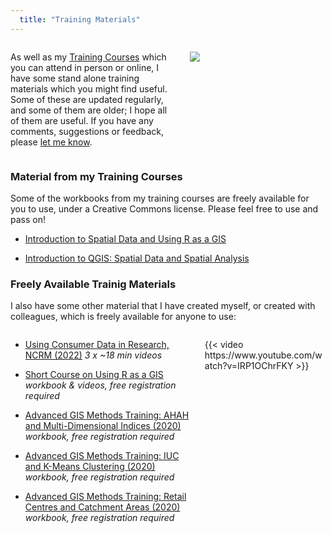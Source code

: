 ```yaml
---
  title: "Training Materials"
---
```


::: columns
:::: {.column width="55%"}
As well as my [Training Courses](training-courses.html) which you can attend in person or online, I have some stand alone training materials which you might find useful. Some of these are updated regularly, and some of them are older; I hope all of them are useful. If you have any comments, suggestions or feedback, please [let me know](index.html).
::::
:::: {.column width="45%"}
![](images/workbook.png)
::::
:::





### Material from my Training Courses

Some of the workbooks from my training courses are freely available for you to use, under a Creative Commons license. Please feel free to use and pass on!

-   [Introduction to Spatial Data and Using R as a GIS](https://github.com/nickbearman/intro-r-spatial-analysis/#introduction-to-spatial-data--using-r-as-a-gis)

-   [Introduction to QGIS: Spatial Data and Spatial Analysis](https://github.com/nickbearman/intro-qgis-spatial-data?tab=readme-ov-file#introduction-to-qgis-spatial-data-and-spatial-analysis)

### Freely Available Trainig Materials

I also have some other material that I have created myself, or created with colleagues, which is freely available for anyone to use:

::: columns
:::: {.column width="60%"}

- [Using Consumer Data in Research, NCRM (2022)](https://www.dementiaresearcher.nihr.ac.uk/using-consumer-data-in-r) *3 x ~18 min videos*

- [Short Course on Using R as a GIS](https://data.cdrc.ac.uk/dataset/short-course-using-r-gis) *workbook & videos, free registration required*

- [Advanced GIS Methods Training: AHAH and Multi-Dimensional Indices (2020)](https://data.cdrc.ac.uk/dataset/advanced-gis-methods-training-ahah-and-multi-dimensional-indices) *workbook, free registration required*

- [Advanced GIS Methods Training: IUC and K-Means Clustering (2020)](https://data.cdrc.ac.uk/dataset/advanced-gis-methods-training-iuc-and-k-means-clustering) *workbook, free registration required*

- [Advanced GIS Methods Training: Retail Centres and Catchment Areas (2020)](https://data.cdrc.ac.uk/dataset/advanced-gis-methods-training-retail-centres-and-catchment-areas) *workbook, free registration required*

<!-- SODA training materials -->
::::
:::: {.column width="40%"}
{{< video https://www.youtube.com/watch?v=IRP1OChrFKY >}}
::::
:::



